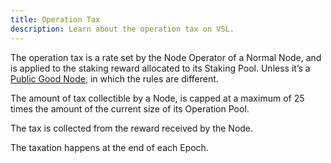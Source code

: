 ```yaml
---
title: Operation Tax
description: Learn about the operation tax on VSL.
---
```


The operation tax is a rate set by the Node Operator of a Normal Node, and is applied to the staking reward allocated to its Staking Pool. Unless it’s a [Public Good Node](../node/public-good-node), in which the rules are different.

The amount of tax collectible by a Node, is capped at a maximum of 25 times the amount of the current size of its Operation Pool.

The tax is collected from the reward received by the Node.

The taxation happens at the end of each Epoch.
